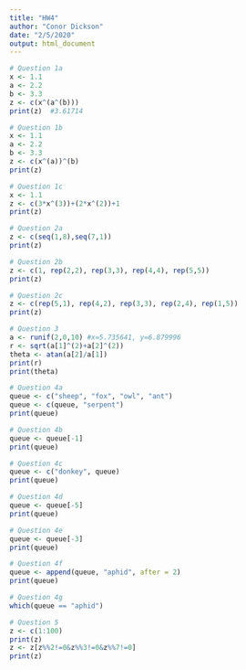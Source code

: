 ```yaml
---
title: "HW4"
author: "Conor Dickson"
date: "2/5/2020"
output: html_document
---
```

```r
# Question 1a
x <- 1.1
a <- 2.2
b <- 3.3
z <- c(x^(a^(b)))
print(z)  #3.61714

# Question 1b
x <- 1.1
a <- 2.2
b <- 3.3
z <- c(x^(a))^(b)
print(z) 

# Question 1c
x <- 1.1
z <- c(3*x^(3))+(2*x^(2))+1
print(z) 

# Question 2a
z <- c(seq(1,8),seq(7,1))
print(z)

# Question 2b
z <- c(1, rep(2,2), rep(3,3), rep(4,4), rep(5,5))
print(z)

# Question 2c
z <- c(rep(5,1), rep(4,2), rep(3,3), rep(2,4), rep(1,5))
print(z)

# Question 3
a <- runif(2,0,10) #x=5.735641, y=6.879996
r <- sqrt(a[1]^(2)+a[2]^(2))
theta <- atan(a[2]/a[1])
print(r)
print(theta)

# Question 4a
queue <- c("sheep", "fox", "owl", "ant")
queue <- c(queue, "serpent")
print(queue)

# Question 4b
queue <- queue[-1]
print(queue)

# Question 4c
queue <- c("donkey", queue)
print(queue)

# Question 4d
queue <- queue[-5]
print(queue)

# Question 4e
queue <- queue[-3]
print(queue)

# Question 4f
queue <- append(queue, "aphid", after = 2)
print(queue)

# Question 4g
which(queue == "aphid")

# Question 5
z <- c(1:100)
print(z)
z <- z[z%%2!=0&z%%3!=0&z%%7!=0] 
print(z)
  
```



